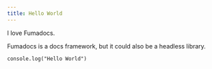 ```yaml
---
title: Hello World
---
```


I love Fumadocs.

Fumadocs is a docs framework, but it could also be a headless library.

```tsx
console.log("Hello World")
```
